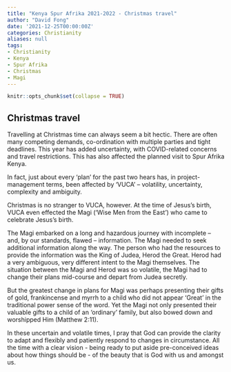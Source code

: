 ```yaml
---
title: "Kenya Spur Afrika 2021-2022 - Christmas travel"
author: "David Fong"
date: '2021-12-25T00:00:00Z'
categories: Christianity
aliases: null
tags:
- Christianity
- Kenya
- Spur Afrika
- Christmas
- Magi
---
```


```r
knitr::opts_chunk$set(collapse = TRUE)
```

## Christmas travel

Travelling at Christmas time can always seem a bit hectic. There are often many competing demands, co-ordination with multiple parties and tight deadlines. This year has added uncertainty, with COVID-related concerns and travel restrictions. This has also affected the planned visit to Spur Afrika Kenya.

In fact, just about every ‘plan’ for the past two hears has, in project-management terms, been affected by ‘VUCA’ – volatility, uncertainty, complexity and ambiguity.

Christmas is no stranger to VUCA, however. At the time of Jesus’s birth, VUCA even effected the Magi (‘Wise Men from the East’) who came to celebrate Jesus’s birth.

The Magi embarked on a long and hazardous journey with incomplete – and, by our standards, flawed – information. The Magi needed to seek additional information along the way. The person who had the resources to provide the information was the King of Judea, Herod the Great. Herod had a very ambiguous, very different intent to the Magi themselves. The situation between the Magi and Herod was so volatile, the Magi had to change their plans mid-course and depart from Judea secretly.

But the greatest change in plans for Magi was perhaps presenting their gifts of gold, frankincense and myrrh to a child who did not appear ‘Great’ in the traditional power sense of the word. Yet the Magi not only presented their valuable gifts to a child of an ‘ordinary’ family, but also bowed down and worshipped Him (Matthew 2:11).

In these uncertain and volatile times, I pray that God can provide the clarity to adapt and flexibly and patiently respond to changes in circumstance. All the time with a clear vision - being ready to put aside pre-conceived ideas about how things should be - of the beauty that is God with us and amongst us.